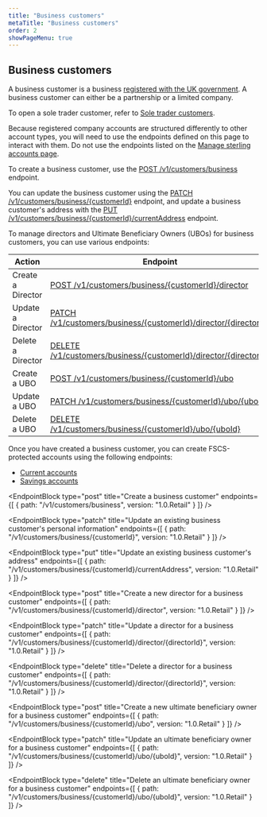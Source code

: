 ```yaml
---
title: "Business customers"
metaTitle: "Business customers"
order: 2
showPageMenu: true
---
```



## Business customers

A business customer is a business [registered with the UK government](https://www.gov.uk/set-up-business/limited-company). A business customer can either be a partnership or a limited company.

<Callout colour="blue">To open a sole trader customer, refer to <a href="./sole-trader-customers">Sole trader customers</a>.</Callout>

Because registered company accounts are structured differently to other account types, you will need to use the endpoints defined on this page to interact with them. Do not use the endpoints listed on the [Manage sterling accounts page](./manage-accounts).

To create a business customer, use the [POST /v1/customers/business](#create-a-business-customer) endpoint.

You can update the business customer using the [PATCH /v1/customers/business/{customerId}](#update-an-existing-business-customer) endpoint, and update a business customer's address with the [PUT /v1/customers/business/{customerId}/currentAddress](#update-an-existing-business-customers-address) endpoint.

To manage directors and Ultimate Beneficiary Owners (UBOs) for business customers, you can use various endpoints:

| Action               | Endpoint                                                                                                |
|----------------------|---------------------------------------------------------------------------------------------------------|
| Create a Director    | [POST /v1/customers/business/{customerId}/director](#create-a-new-director-for-a-business-customer) |
| Update a Director    | [PATCH /v1/customers/business/{customerId}/director/{directorId}](#update-a-director-for-a-business-customer) |
| Delete a Director    | [DELETE /v1/customers/business/{customerId}/director/{directorId}](#delete-a-director-for-a-business-customer) |
| Create a UBO         | [POST /v1/customers/business/{customerId}/ubo](#create-a-new-ultimate-beneficiary-owner-for-a-business-customer) |
| Update a UBO         | [PATCH /v1/customers/business/{customerId}/ubo/{uboId}](#update-an-ultimate-beneficiary-owner-for-a-business-customer) |
| Delete a UBO         | [DELETE /v1/customers/business/{customerId}/ubo/{uboId}](#delete-an-ultimate-beneficiary-owner-for-a-business-customer) |

Once you have created a business customer, you can create FSCS-protected accounts using the following endpoints:
- [Current accounts](./current-accounts)
- [Savings accounts](./savings-accounts)

<EndpointBlock
  type="post"
  title="Create a business customer"
  endpoints={[
    {
      path: "/v1/customers/business",
      version: "1.0.Retail"
    }
  ]}
/>

<EndpointBlock
  type="patch"
  title="Update an existing business customer's personal information"
  endpoints={[
    {
      path: "/v1/customers/business/{customerId}",
      version: "1.0.Retail"
    }
  ]}
/>

<EndpointBlock
  type="put"
  title="Update an existing business customer's address"
  endpoints={[
    {
      path: "/v1/customers/business/{customerId}/currentAddress",
      version: "1.0.Retail"
    }
  ]}
/>

<EndpointBlock
  type="post"
  title="Create a new director for a business customer"
  endpoints={[
    {
      path: "/v1/customers/business/{customerId}/director",
      version: "1.0.Retail"
    }
  ]}
/>

<EndpointBlock
  type="patch"
  title="Update a director for a business customer"
  endpoints={[
    {
      path: "/v1/customers/business/{customerId}/director/{directorId}",
      version: "1.0.Retail"
    }
  ]}
/>

<EndpointBlock
  type="delete"
  title="Delete a director for a business customer"
  endpoints={[
    {
      path: "/v1/customers/business/{customerId}/director/{directorId}",
      version: "1.0.Retail"
    }
  ]}
/>

<EndpointBlock
  type="post"
  title="Create a new ultimate beneficiary owner for a business customer"
  endpoints={[
    {
      path: "/v1/customers/business/{customerId}/ubo",
      version: "1.0.Retail"
    }
  ]}
/>

<EndpointBlock
  type="patch"
  title="Update an ultimate beneficiary owner for a business customer"
  endpoints={[
    {
      path: "/v1/customers/business/{customerId}/ubo/{uboId}",
      version: "1.0.Retail"
    }
  ]}
/>

<EndpointBlock
  type="delete"
  title="Delete an ultimate beneficiary owner for a business customer"
  endpoints={[
    {
      path: "/v1/customers/business/{customerId}/ubo/{uboId}",
      version: "1.0.Retail"
    }
  ]}
/>
